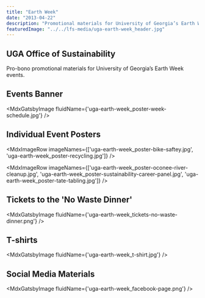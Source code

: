 ```yaml
---
title: "Earth Week"
date: "2013-04-22"
description: "Promotional materials for University of Georgia’s Earth Week events including: a logo, posters, flyers, and social media materials."
featuredImage: "../../lfs-media/uga-earth-week_header.jpg"
---
```



## UGA Office of Sustainability

Pro-bono promotional materials for University of Georgia’s Earth Week events.

## Events Banner

<MdxGatsbyImage fluidName={'uga-earth-week_poster-week-schedule.jpg'} />

## Individual Event Posters

<MdxImageRow imageNames={['uga-earth-week_poster-bike-saftey.jpg', 'uga-earth-week_poster-recycling.jpg']} />

<MdxImageRow imageNames={['uga-earth-week_poster-oconee-river-cleanup.jpg', 'uga-earth-week_poster-sustainability-career-panel.jpg', 'uga-earth-week_poster-tate-tabling.jpg']} />

## Tickets to the 'No Waste Dinner'

<MdxGatsbyImage fluidName={'uga-earth-week_tickets-no-waste-dinner.png'} />

## T-shirts

<MdxGatsbyImage fluidName={'uga-earth-week_t-shirt.jpg'} />

## Social Media Materials

<MdxGatsbyImage fluidName={'uga-earth-week_facebook-page.png'} />

